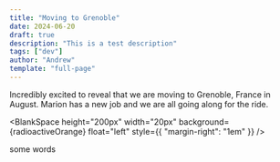 ```yaml
---
title: "Moving to Grenoble"
date: 2024-06-20
draft: true
description: "This is a test description"
tags: ["dev"]
author: "Andrew"
template: "full-page"
---
```





Incredibly excited to reveal that we are moving to Grenoble, France in August. Marion has a new job and we are all going along for the ride.



<BlankSpace height="200px" width="20px" background={radioactiveOrange} float="left" style={{ "margin-right": "1em" }} />

some words